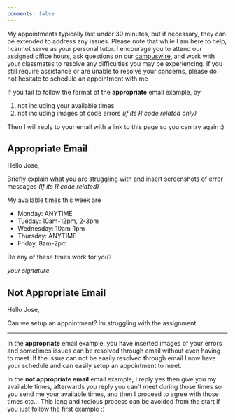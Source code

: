 ```yaml
---
comments: false
---
```



My appointments typically last under 30 minutes, but if necessary, they can be extended to address any issues. Please note that while I am here to help, I cannot serve as your personal tutor. I encourage you to attend our assigned office hours, ask questions on our [campuswire](https://campuswire.com), and work with your classmates to resolve any difficulties you may be experiencing. If you still require assistance or are unable to resolve your concerns, please do not hesitate to schedule an appointment with me


:::callout-warning
If you fail to follow the format of the **appropriate** email example, by 

1. not including your available times
2. not including images of code errors *(if its R code related only)*

Then I will reply to your email with a link to this page so you can try again :)
:::


## Appropriate Email

Hello Jose,

Briefly explain what you are struggling with and insert screenshots of error messages *(If its R code related)*

My available times this week are

- Monday: ANYTIME
- Tueday: 10am-12pm, 2-3pm
- Wednesday: 10am-1pm
- Thursday: ANYTIME
- Friday, 8am-2pm

Do any of these times work for you?

*your signature*


## Not Appropriate Email

Hello Jose,

Can we setup an appointment? Im struggling with the assignment 

---

In the **appropriate** email example, you have inserted images of your errors and sometimes issues can be resolved through email without even having to meet. If the issue can not be easily resolved through email I now have your schedule and can easily setup an appointment to meet.


In the **not appropriate email** email example, I reply yes then give you my available times, afterwards you reply you can't meet during those times so you send me your available times, and then I proceed to agree with those times etc...
This long and tedious process can be avoided from the start if you just follow the first example :)


